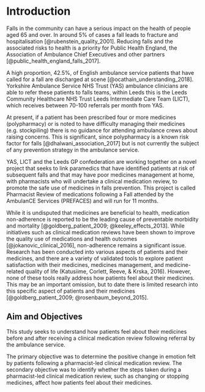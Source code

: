 # Introduction {-}

Falls in the community can have a serious impact on the health of people aged 65 and over. In around 5% of cases a fall leads to fracture and hospitalisation [@rubenstein_quality_2001]. Reducing falls and the associated risks to health is a priority for Public Health England, the Association of Ambulance Chief Executives and other partners [@public_health_england_falls_2017].

A high proportion, 42.5%, of English ambulance service patients that have called for a fall are discharged at scene [@ocathain_understanding_2018]. Yorkshire Ambulance Service NHS Trust (YAS) ambulance clinicians are able to refer these patients to falls teams, within Leeds this is the Leeds Community Healthcare NHS Trust Leeds Intermediate Care Team (LICT), which receives between 70-100 referrals per month from YAS.

At present, if a patient has been prescribed four or more medicines (polypharmacy) or is noted to have difficulty managing their medicines (e.g. stockpiling) there is no guidance for attending ambulance crews about raising concerns. This is significant, since polypharmacy is a known risk factor for falls [@dhalwani_association_2017] but is not currently the subject of any prevention strategy in the ambulance service.

YAS, LICT and the Leeds GP confederation are working together on a novel project that seeks to link paramedics that have identified patients at risk of subsequent falls and that may have poor medicines management at home, with pharmacists who will undertake a clinical medication review, to promote the safe use of medicines in falls prevention. This project is called Pharmacist Review of medications following a Fall attended by the AmbulanCE Services (PREFACES) and will run for 11 months.

While it is undisputed that medicines are beneficial to health, medication non-adherence is reported to be the leading cause of preventable morbidity and mortality [@goldberg_patient_2009; @keeley_effects_2013]. While initiatives such as clinical medication reviews have been shown to improve the quality use of medications and health outcomes [@jokanovic_clinical_2016], non-adherence remains a significant issue. Research has been conducted into various aspects of patients and their medicines, and there are a variety of validated tools to explore patient satisfaction with their medicines, medicines management, and medicine-related quality of life (Katusiime, Corlett, Reeve, & Krska, 2016). However, none of these tools really address how patients feel about their medicines. This may be an important omission, but to date there is limited research into this specific aspect of patients and their medicines [@goldberg_patient_2009; @rosenbaum_beyond_2015].


## Aim and Objectives {-}

This study seeks to understand how patients feel about their medicines before and after receiving a clinical medication review following referral by the ambulance service.

The primary objective was to determine the positive change in emotion felt by patients following a pharmacist-led clinical medication review. The secondary objective was to identify whether the steps taken during a pharmacist-led clinical medication review, such as changing or stopping medicines, affect how patients feel about their medicines.

